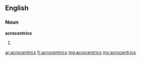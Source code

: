 ==English==

===Noun===
'''acrocentrics'''

# {{plural of|[[acrocentric]]}}

[[ar:acrocentrics]]
[[fr:acrocentrics]]
[[mg:acrocentrics]]
[[my:acrocentrics]]